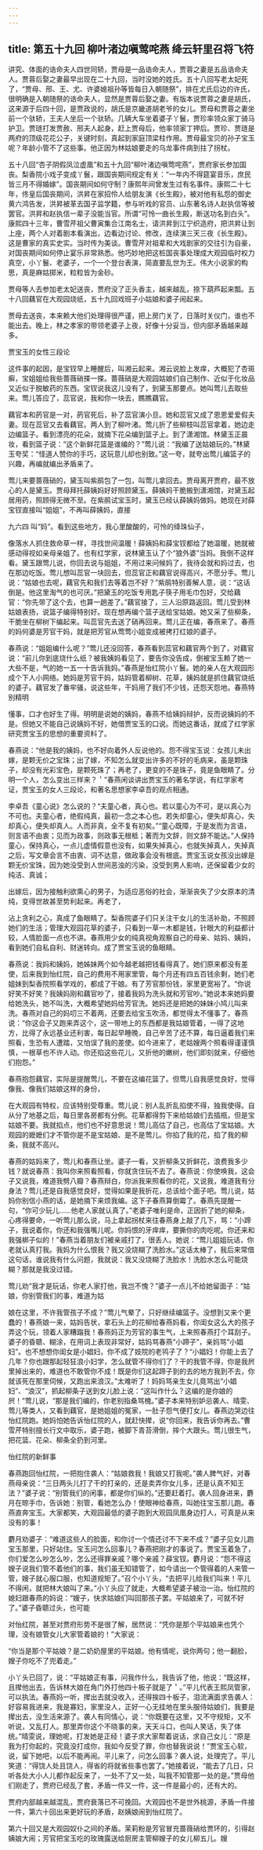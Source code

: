 ```yaml
---
---
---
```

title: 第五十九回 柳叶渚边嗔莺咤燕 绛云轩里召将飞符
---



讲究、体面的诰命夫人四世同轿，贾母是一品诰命夫人，贾蓉之妻是五品诰命夫人。贾蓉后娶之妻最早出现在二十九回，当时没她的姓氏。五十八回写老太妃死了，“贾母、邢、王、尤、许婆媳祖孙等皆每日入朝随祭”，排在尤氏后边的许氏，很明确是入朝随祭的诰命夫人，显然是贾蓉后娶之妻。有版本说贾蓉之妻是胡氏，这来源于后四十回，是贾政说的，胡氏是京畿道胡老爷的女儿。贾母和贾蓉之妻坐前一个驮轿，王夫人坐后一个驮轿。几辆大车坐着婆子丫鬟，贾珍率领众家丁骑马护卫。贾琏打发贾赦、邢夫人起身，赶上贾母后，他率领家丁押后。贾珍、贾琏是两府的顶级花花公子，关键时刻，真起到家庭顶梁柱作用。贾母最宝贝的孙子宝玉呢？年龄小管不了这些事。他正因为林姑娘要走的乌龙事件病到拄了拐杖。







五十八回“杏子阴假凤泣虚凰”和五十九回“柳叶渚边嗔莺咤燕”，贾府家长参加国丧。梨香院小戏子变成丫鬟，跟国丧期间规定有关：“一年内不得筵宴音乐，庶民皆三月不得婚嫁”。国丧期间如何守制？康熙年间曾发生过有名事件。康熙二十七年，佟皇后国丧期间，洪昇在家招伶人给朋友演《长生殿》，被对他有私怨的御史黄六鸿告发，洪昇被革去国子监学籍，参与听戏的官员、山东著名诗人赵执信等被罢官。洪昇和赵执信一辈子没能当官。所谓“可怜一曲长生殿，断送功名到白头”。康熙四十三年，曹雪芹祖父曹寅集合江南名士，请洪昇到江宁织造府，把洪昇让到上座，两个人对着剧本看演出，边看边讨论、修改，连续演三天三夜《长生殿》。这是曹家的真实史实。当时传为美谈。曹雪芹对祖辈和大戏剧家的交往引为自豪，对国丧期间如何停止宴乐非常熟悉。他巧妙地把这桩国丧事处理成大观园临时权力真空，小丫鬟、老婆子，一个一个登台表演，简直要乱世为王。伟大小说家的构思，真是麻姑掷米，粒粒皆为金砂。

贾母等人去参加老太妃送丧，贾府没了正头香主，越来越乱，捺下葫芦起来瓢。五十八回藕官在大观园烧纸，五十九回戏班子小姑娘和婆子闹起来。

贾母去送丧，本来赖大他们处理得很严谨，把上房门关了，日落时关仪门，谁也不能出去。晚上，林之孝家的带领老婆子上夜，好像十分妥当，但内部矛盾越来越多。

贾宝玉的女性三段论

这件事的起因，是宝钗早上睡醒后，叫湘云起来。湘云说脸上发痒，大概犯了杏斑癣，宝姐姐给我些蔷薇硝搽一搽。蔷薇硝是大观园姑娘们自己制作、近似于化妆品又近似于脱敏药的东西。宝钗说我这儿没有了，到黛玉那要点。她叫莺儿去取些来。莺儿答应了，蕊官说，我和你一块去，瞧瞧藕官。

藕官本和菂官是一对，菂官死后，补了蕊官演小旦。她和蕊官又成了恩恩爱爱假夫妻。现在蕊官又去看藕官。两人到了柳叶渚。莺儿折了些柳枝叫蕊官拿着，她边走边编篮子。看到漂亮的花朵，就摘下花朵编到篮子上。到了潇湘馆。林黛玉正晨妆，看到篮子说：“这个新鲜花篮是谁编的？”莺儿说：“我编了送姑娘玩的。”林黛玉夸奖：“怪道人赞你的手巧，这玩意儿却也别致。”这一夸，就夸出莺儿编篮子的兴趣，再编就编出矛盾来了。

莺儿来要蔷薇硝的，黛玉叫紫鹃包了一包，叫莺儿拿回去。贾母离开贾府，最不放心的人是黛玉。贾母拜托薛姨妈好好照顾黛玉。薛姨妈干脆搬到潇湘馆，对黛玉起居用药，照顾得无微不至。在紫鹃试宝玉时，黛玉已经认薛姨妈做妈。她现在对薛宝钗直接叫“姐姐”，不再叫薛姨妈，直接

九六四 叫“妈”。看到这些地方，我心里酸酸的，可怜的绛珠仙子，

像落水人抓住救命草一样，寻找世间温暖！薛姨妈和薛宝钗都给了她温暖，她就被感动得视如亲母亲姐了。也有红学家，说林黛玉认了个“狼外婆”当妈。我倒不这样看。黛玉跟莺儿说，你回去说与姐姐，不用过来问候妈了，我待会就和妈过去，也在那边吃饭。莺儿想叫蕊官一块回去，但蕊官正和藕官说得高兴，不愿分手。莺儿说：“姑娘也去呢，藕官先和我们去等着岂不好？”紫鹃特别善解人意，说：“这话倒是。他这里淘气的也可厌。”把黛玉的吃饭专用匙子筷子用毛巾包好，交给藕官：“你先带了这个去，也算一趟差了。”藕官接了，三人沿原路返回。莺儿受到林姑娘表扬，说篮子编得特别好。现在想再编个篮子送给宝姑娘。她又采了些柳条，干脆坐在柳树下编起来。叫蕊官先去送了硝再回来。莺儿正在编，春燕来了。春燕的妈何婆是芳官干妈，就是把芳官从莺莺小姐变成被拷打红娘的婆子。

春燕说：“姐姐编什么呢？”莺儿还没回答，春燕看到蕊官和藕官两个到了，对藕官说：“前儿你到底烧什么纸？被我姨妈看见了，要告你没告成，倒被宝玉赖了她一大些不是，气的她一五一十告诉我妈。”春燕是怡红院小丫鬟。她的亲人在大观园形成个下人小网络。她妈是芳官干妈，姑妈管着柳树、花草，姨妈就是抓住藕官烧纸的婆子。藕官发了番牢骚，说这些年，干妈用了我们不少钱，还怨天怨地。春燕特别精明

懂事，口才也好生了得。明明是说她的姨妈，春燕不给姨妈辩护，反而说姨妈的不是。但她又不能自己说姨妈不好，她借贾宝玉的口说。而她这番话，就成了红学家研究贾宝玉的思想的重要资料了。

春燕说：“他是我的姨妈，也不好向着外人反说他的。怨不得宝玉说：女孩儿未出嫁，是颗无价之宝珠；出了嫁，不知怎么就变出许多的不好的毛病来，虽是颗珠子，却没有光彩宝色，是颗死珠了；再老了，更变的不是珠子，竟是鱼眼睛了。分明一个人，怎么变出三样来？＇”春燕闲谈讲出贾宝玉的著名学说，有红学家考证，贾宝玉的女人三段论，和著名思想家李卓吾的观点相通。

李卓吾《童心说》怎么说的？“夫童心者，真心也。若以童心为不可，是以真心为不可也。夫童心者，绝假纯真，最初一念之本心也。若失却童心，便失却真心，失却真心，便失却真人。人而非真，全不复有初矣。”“童心既障，于是发而为言语，则言语不由衷；见而为政事，则政事无根柢；著而为文辞，则文辞不能达。”人保持童心，保持真心，一点儿虚情假意也没有，如果失掉真心，也就失掉真人，失掉真之后，写文章会言不由衷、词不达意，做政事会没有根底。贾宝玉说女孩没出嫁是颗无价宝珠，因为她没受到人世间恶浊的污染，没受到男人影响，还保留着少女的纯洁、真诚；

出嫁后，因为接触利欲熏心的男子，为适应恶俗的社会，渐渐丧失了少女原本的清纯，变得世故甚至势利起来。再老了，

沾上贪利之心，真成了鱼眼睛了。梨香院婆子们只关注干女儿的生活补助，不照顾她们的生活；管理大观园花草的婆子，只看到一草一木都是钱，针眼大的利益都计较，人情脸面一点也不讲。春燕用少女的纯真视角观察自己的母亲、姑妈、姨妈，看到她们自私自利、财迷转向。成了贾宝玉说的鱼眼睛。

春燕说：我妈和姨妈，她姊妹两个如今越老越把钱看得真了。她们原来都没有差使，后来我到怡红院，自己的费用不用家里管，每个月还有四五百钱余剩，她们老姐妹到梨香院照看学戏的，都成了干娘。有了芳官那份钱，家里更宽裕了。“你说好笑不好笑？我姨妈刚和藕官吵了，接着我妈为洗头就和芳官吵。”她说本来她妈要给她洗头，她不叫洗，大概希望她妈给芳官洗。她妈还是把她的妹妹小鸠儿叫来洗。春燕对自己的妈叨三不着两，还要去给宝玉吹汤，都觉得太不懂事了。春燕说：“你这会子又跑来弄这个，这一带地上的东西都是我姑娘管着，一得了这地方，比得了永远基业还利害，每日起早睡晚，自己辛苦了还不算，每日逼着我们来照看，生恐有人遭踏，又怕误了我的差使。如今进来了，老姑嫂两个照看得谨谨慎慎，一根草也不许人动。你还掐这些花儿，又折他的嫩树，他们即刻就来，仔细他们抱怨。”

春燕抱怨藕官，实际是提醒莺儿，不要在这编花篮了。但莺儿自我感觉良好，觉得像我、像我们姑娘这样的身份，

在大观园有特权，应该特别受尊重。莺儿说：别人乱折乱掐使不得，独我使得。自从分了地基之后，每日里各房都有分例。花草都得剪下来给姑娘们去插瓶，但是宝姑娘不要。我就掐点，他们也不好意思说！莺儿高估了自己，也高估了宝姑娘。大观园的嬷嬷们才不管你是不是宝姑娘、是不是莺儿。你掐了我的花，掐了我的柳条，我就不高兴。

春燕的姑妈来了，莺儿和春燕让坐。婆子一看，又折柳条又折鲜花，浪费我多少钱？就说春燕：我叫你来照看照看，你就贪住玩不去了。春燕说：你使唤我，这会子又说我，难道我劈八瓣？春燕辩白，你派我来照看你的花，又说我，难道我有分身法？莺儿还是自我感觉良好，觉得如果是我折花，总该给个面子吧。莺儿说，姑妈你别信小燕的话，是她摘下来烦我编。这下子春燕算倒霉了。春燕先提醒一句，“你可少玩儿……他老人家就认真了。”老婆子唯利是命，正因折了她的柳条，心疼得要命，一听莺儿那么说，马上拿起拐杖来往春燕身上敲了几下，骂：“小蹄子，我说着你，你还和我强嘴儿呢。你妈恨的牙痒痒，要撕你的肉吃呢。你还来和我强梆子似的！”春燕当着朋友们被亲戚打了，很丢人。她说：“莺儿姐姐玩话，你老就认真打我。我妈为什么恨我？我又没烧糊了洗脸水。”这话太棒了，我后来常借这句话，谁说我有什么问题，我就说：我又没烧糊了洗脸水！洗脸水怎么可能烧糊？那就是我没过错。

莺儿劝“我才是玩话，你老人家打他，我岂不愧？”婆子一点儿不给她留面子：“姑娘，你别管我们的事，难道为姑

娘在这里，不许我管孩子不成？”莺儿气晕了，只好继续编篮子。没想到又来个更蠢的！春燕娘一来，姑妈告状，拿石头上的花柳给春燕妈看，你闺女这么大的孩子弄这个玩，领着人家糟蹋我！春燕妈正为芳官的事生气，上来照春燕打个耳刮子。婆子的昏聩、糊涂，在用词上表现非常好，姑妈骂春燕“小蹄子”，亲妈骂“小娼妇”。也不想想你闺女是小娼妇，你不成了妓院的老鸨子了？“小娼妇！你能上去了几年？你也跟那起轻狂浪小妇学，怎么就管不得你们了？干的我管不得，你是我屄里掉出来的，难道也不敢管你不成！既是你们这起蹄子到的去的地方我到不去，你就该死在那里伺候，又跑出来浪汉。”太难听了！妈妈骂亲生女儿竟骂出“小娼妇”、“浪汉”，抓起柳条子送到女儿脸上说：“这叫作什么？这编的是你娘的屄！”莺儿说，“那是我们编的，你老别指桑骂槐。”婆子本来特别妒忌袭人、晴雯、莺儿等类人，又看到藕官，是她姐姐的冤家，一肚子怨气便打女儿。春燕边哭边往怡红院跑。她妈怕她告诉怡红院的人，就赶快撵，说“你回来，我告诉你再去。”曹雪芹特别擅长行文中取乐，婆子跑，被脚下青苔滑倒，摔个大跟头。莺儿很生气，把花篮、花朵、柳条全扔到河里。

怡红院的新鲜事

春燕跑回怡红院，一把抱住袭人：“姑娘救我！我娘又打我呢。”袭人脾气好，对春燕母亲说：“三日两头儿打了干的打亲的，还是卖弄你女儿多，还是认真不知王法？”婆子说：“别管我们的闲事，都是你们纵的。”还要赶着打。袭人回身进来，麝月在晾手巾，告诉她：别管，看她怎么办！使眼神给春燕，叫她往宝玉那儿跑。春燕直奔宝玉。大家都笑，大观园最低的婆子跑到大观园凤凰身边打人，可真是从来没有的事！

麝月劝婆子：“难道这些人的脸面，和你讨一个情还讨不下来不成？”婆子见女儿跑宝玉那里，只好站住。宝玉问怎么回事儿？春燕把刚才的事说了。贾宝玉着急了，你们爱怎么吵怎么吵，怎么还得罪亲戚？哪个亲戚？薛宝钗。麝月说：“怨不得这嫂子说我们管不着他们的事，我们虽无知错管了，如今请出一个管得着的人来管一管，嫂子就心服口服，也知道规矩了。”召个小丫头，“去把平儿给我们叫来！平儿不得闲，就把林大娘叫了来。”小丫头应了就走，大概希望婆子被治一治。怡红院的媳妇跟春燕的妈说：“嫂子，快求姑娘们叫回那孩子罢。平姑娘来了，可就不好了。”婆子昏聩过头，也可能

对怡红院，甚至对贾府形势不是很了解，居然说：“凭你是那个平姑娘来也凭个理，没有娘管女儿大家管着娘的！”大家说：

“你当是那个平姑娘？是二奶奶屋里的平姑娘。他有情呢，说你两句；他一翻脸，嫂子你吃不了兜着走。”

小丫头已回了，说：“平姑娘正有事，问我作什么，我告诉了他，他说：“既这样，且撵他出去，告诉林大娘在角门外打他四十板子就是了＇。”平儿代表王熙凤管家，可以执法。春燕妈一听，撵出去就没收入，还得挨四十板子，泪流满面求告袭人：好容易我进来，我是寡妇，家里没人，正好一心无挂地在里头服侍姑娘们，我要是撵出去，没生活来源了。袭人有同情心，说：“你既要在这里，又不守规矩，又不听说，又乱打人。那里弄你这个不晓事的来，天天斗口，也叫人笑话，失了体统。”晴雯说，理她呢，打发她是正经！婆子求大家帮着说话，求自己女儿：“原是我为打你起的，究竟没打成你，我如今反受了罪，你也替我说说！”贾宝玉心软，说，留下她吧，以后不能再闹。平儿来了，问怎么回事？袭人说，处理完了。平儿笑道：“得饶人处且饶人，得省的将就省些事也罢了。”她接着说，“能去了几日，只听各处大小人儿都作起反来了，一处不了又一处，叫我不知管那一处的是。”贾母他们刚走了，贾府已经乱了套，矛盾一件又一件，这一件是最小的，还有大的。

贾府内部越来越混乱，贾府衰落已不可挽回。大观园也不是世外桃源，矛盾一件接一件，第六十回出来更好玩的矛盾，赵姨娘闹到怡红院了。

第六十回又是大观园奴仆之间的矛盾。茉莉粉是芳官冒充蔷薇硝给贾环的，引得赵姨娘大闹；芳官把宝玉吃的玫瑰露送给厨房主管柳嫂子的女儿柳五儿。嫂